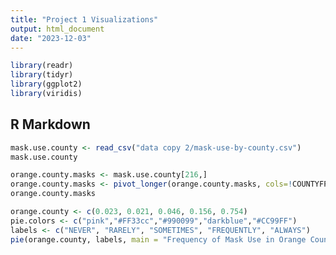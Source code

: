 ```yaml
---
title: "Project 1 Visualizations"
output: html_document
date: "2023-12-03"
---
```


```r
library(readr)
library(tidyr)
library(ggplot2)
library(viridis)
```

## R Markdown

```r
mask.use.county <- read_csv("data copy 2/mask-use-by-county.csv")
mask.use.county
```

```r
orange.county.masks <- mask.use.county[216,]
orange.county.masks <- pivot_longer(orange.county.masks, cols=!COUNTYFP)
orange.county.masks
```

```r
orange.county <- c(0.023, 0.021, 0.046, 0.156, 0.754)
pie.colors <- c("pink","#FF33cc","#990099","darkblue","#CC99FF")
labels <- c("NEVER", "RARELY", "SOMETIMES", "FREQUENTLY", "ALWAYS")
pie(orange.county, labels, main = "Frequency of Mask Use in Orange County", col = c("pink","#FF33cc","#990099","darkblue","#CC99FF"))
```

